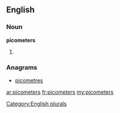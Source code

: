==English==

===Noun===
'''picometers'''

# {{plural of|[[picometer]]}}

===Anagrams===
* [[picometres#English|picometres]]

[[Category:English plurals]]

[[ar:picometers]]
[[fr:picometers]]
[[my:picometers]]